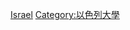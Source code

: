 {{Commonscat|Alumni by university or college in Israel}}

[[Category:亞洲的大學校友|Israel]]
[[Category:以色列大學|Category:以色列大學]]